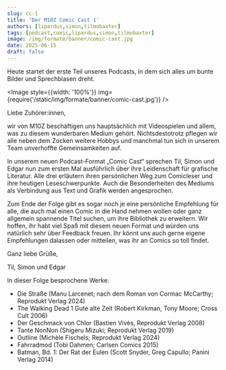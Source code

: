 ```yaml
---
slug: cc-1
title: 'Der M10Z Comic Cast 1'
authors: [lipardus,simon,tilmobaxter]
tags: [podcast,comic,lipardus,simon,tilmobaxter]
image: /img/formate/banner/comic-cast.jpg
date: 2025-06-15
draft: false
---
```



Heute startet der erste Teil unseres Podcasts, in dem sich alles um bunte Bilder und Sprechblasen dreht.

<Image style={{width: '100%'}} img={require('/static/img/formate/banner/comic-cast.jpg')} />

<!--truncate-->

Liebe Zuhörer:innen,

wir von M10Z beschäftigen uns hauptsächlich mit Videospielen und allem, was zu diesem wunderbaren Medium gehört.
Nichtsdestotrotz pflegen wir alle neben dem Zocken weitere Hobbys und manchmal tun sich in unserem Team unverhoffte Gemeinsamkeiten auf.

In unserem neuen Podcast-Format „Comic Cast“ sprechen Til, Simon und Edgar nun zum ersten Mal ausführlich über ihre Leidenschaft für grafische Literatur.
Alle drei erläutern ihren persönlichen Weg zum Comicleser und ihre heutigen Leseschwerpunkte.
Auch die Besonderheiten des Mediums als Verbindung aus Text und Grafik werden angesprochen.

Zum Ende der Folge gibt es sogar noch je eine persönliche Empfehlung für alle, die auch mal einen Comic in die Hand nehmen wollen oder ganz allgemein spannende Titel suchen, um ihre Bibliothek zu erweitern.
Wir hoffen, ihr habt viel Spaß mit diesem neuen Format und würden uns natürlich sehr über Feedback freuen.
Ihr könnt uns auch gerne eigene Empfehlungen dalassen oder mitteilen, was ihr an Comics so toll findet.

Ganz liebe Grüße,

Til, Simon und Edgar

In dieser Folge besprochene Werke:

- Die Straße (Manu Larcenet; nach dem Roman von Cormac McCarthy; Reprodukt Verlag 2024)
- The Walking Dead 1 Gute alte Zeit (Robert Kirkman, Tony Moore; Cross Cult 2006)
- Der Geschmack von Chlor (Bastien Vivès, Reprodukt Verlag 2008)
- Tante NonNon (Shigeru Mizuki; Reprodukt Verlag 2019)
- Outline (Michèle Fischels; Reprodukt Verlag 2024)
- Fahrradmod (Tobi Dahmen; Carlsen Comics 2015)
- Batman, Bd. 1: Der Rat der Eulen (Scott Snyder, Greg Capullo; Panini Verlag 2014)


<ReactPlayer
    width="100%"
    height="50px"
    controls
    url='https://m10z.picnotes.de/ComicCast/ComicCast_001.mp3'
/>
